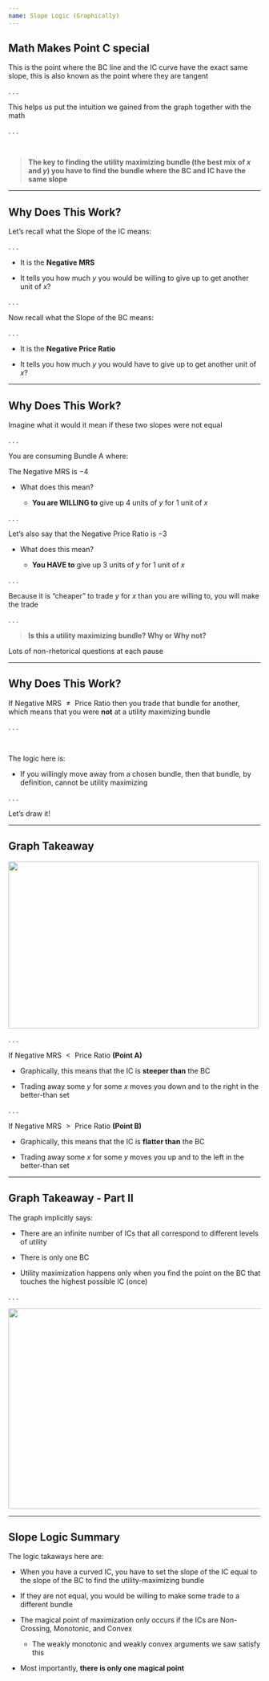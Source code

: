 ```yaml
---
name: Slope Logic (Graphically)
---
```


## Math Makes Point C special

This is the point where the BC line and the IC curve have the exact same slope, this is also known as [the point where they are tangent]{.h}

. . .

This helps us put the intuition we gained from the graph together with the math

. . .

<br> 

> [**The key to finding the utility maximizing bundle (the best mix of $x$ and $y$) you have to find the bundle where the BC and IC have the same slope**]{.h .note}

---

## Why Does This Work?

Let's recall what the [Slope of the IC]{.hi} means:

. . .

- It is the **Negative MRS** 

- It tells you how much $y$ you would be [willing to]{.hi} give up to get another unit of $x$?

. . .

Now recall what the [Slope of the BC]{.hi} means:

. . .

- It is the **Negative Price Ratio**

- It tells you how much $y$ you would [have to]{.hi} give up to get another unit of $x$?

---

## Why Does This Work?

Imagine what it would it mean if these two slopes were not equal

. . .

You are consuming Bundle A where:

The [Negative MRS]{.hi} is $-4$

::: {.incremental}
- What does this mean? 

    - [**You are WILLING to**]{.hi} give up 4 units of $y$ for 1 unit of $x$
:::

. . .

Let's also say that the [Negative Price Ratio]{.hi} is $-3$

::: {.incremental}
- What does this mean?

    - [**You HAVE to**]{.hi} give up 3 units of $y$ for 1 unit of $x$
::: 

. . .

Because it is "cheaper" to trade $y$ for $x$ than you are willing to, you will make the trade

. . .

> [**Is this a utility maximizing bundle? Why or Why not?**]{.h .note}

::: {.notes}    
Lots of non-rhetorical questions at each pause
::: 

---

## Why Does This Work?

If [$\text{Negative MRS } \neq \text{ Price Ratio}$]{.hi} then you trade that bundle for another, which means that you were [**not**]{.h} at a utility maximizing bundle

. . .

<br>

The logic here is:

- [If you willingly move away from a chosen bundle, then that bundle, by definition, cannot be utility maximizing]{.hi .note}

. . . 

Let's draw it!

---

## Graph Takeaway {.smaller}

![](Images/Diff-MRS-PriceRatio.png){fig-align="center" width="500" height="333"}

. . .

If [$\text{Negative MRS } < \text{ Price Ratio}$]{.hi} [**(Point A)**]{.h .note}

- Graphically, this means that the [IC]{.hi} is [**steeper than**]{.h} the [BC]{.hi}

- Trading away some $y$ for some $x$ moves you down and to the right in the better-than set

. . .

If [$\text{Negative MRS } > \text{ Price Ratio}$]{.hi} [**(Point B)**]{.h .note}

- Graphically, this means that the [IC]{.hi} is [**flatter than**]{.h} the [BC]{.hi}

- Trading away some $x$ for some $y$ moves you up and to the left in the better-than set

---

## Graph Takeaway - Part II

The graph implicitly says:

::: {.incremental}
- There are an infinite number of ICs that all correspond to different levels of utility 

- There is only one BC 

- Utility maximization happens [only]{.h} when you find the point on the BC that touches the highest possible IC (once)
:::

. . .

![](Images/Infinite-IC.png){fig-align="center" width="600" height="400"}

---

## Slope Logic Summary

The logic takaways here are:

::: {.incremental}
- When you have a curved IC, you have to set the slope of the IC equal to the slope of the BC to find the utility-maximizing bundle

- If they are not equal, you would be willing to make some trade to a different bundle

- The magical point of maximization only occurs if the ICs are [Non-Crossing]{.h}, [Monotonic]{.h}, and [Convex]{.h}

    - The [weakly monotonic]{.h} and [weakly convex]{.h} arguments we saw satisfy this

- Most importantly, [**there is only one magical point**]{.hi}
:::
